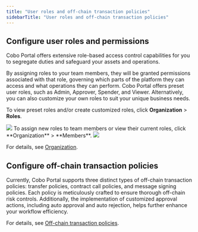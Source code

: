 ```yaml
---
title: "User roles and off-chain transaction policies"
sidebarTitle: "User roles and off-chain transaction policies"
---
```


## Configure user roles and permissions

Cobo Portal offers extensive role-based access control capabilities for you to segregate duties and safeguard your assets and operations.

By assigning roles to your team members, they will be granted permissions associated with that role, governing which parts of the platform they can access and what operations they can perform. Cobo Portal offers preset user roles, such as Admin, Approver, Spender, and Viewer. Alternatively, you can also customize your own roles to suit your unique business needs.

To view preset roles and/or create customized roles, click **Organization** > **Roles**.

<img src="/cn/images/exchange-wallet/22.png" className="screenshot_full_screen"/>
To assign new roles to team members or view their current roles, click **Organization** > **Members**.

<img src="/cn/images/exchange-wallet/23.png" className="screenshot_full_screen"/>

For details, see [Organization](/cn/portal/organization/introduction).


## Configure off-chain transaction policies

Currently, Cobo Portal supports three distinct types of off-chain transaction policies: transfer policies, contract call policies, and message signing policies. Each policy is meticulously crafted to ensure thorough off-chain risk controls. Additionally, the implementation of customized approval actions, including auto approval and auto rejection, helps further enhance your workflow efficiency.

For details, see [Off-chain transaction policies](/cn/portal/risk-controls/off-chain-tx-set-transfer).